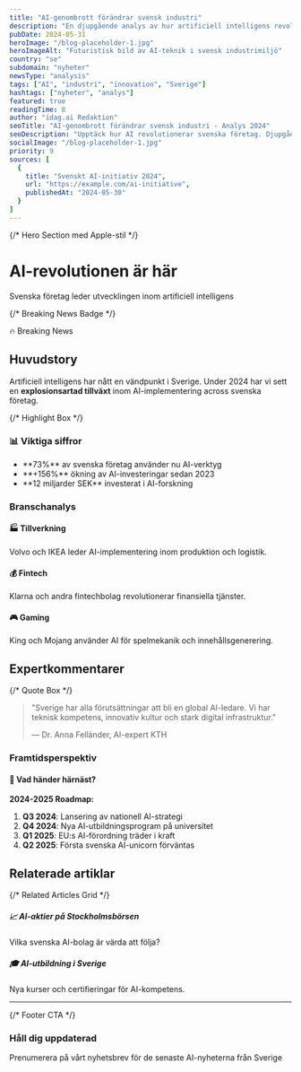 ```yaml
---
title: "AI-genombrott förändrar svensk industri"
description: "En djupgående analys av hur artificiell intelligens revolutionerar svenska företag och skapar nya möjligheter för innovation och tillväxt."
pubDate: 2024-05-31
heroImage: "/blog-placeholder-1.jpg"
heroImageAlt: "Futuristisk bild av AI-teknik i svensk industrimiljö"
country: "se"
subdomain: "nyheter"
newsType: "analysis"
tags: ["AI", "industri", "innovation", "Sverige"]
hashtags: ["nyheter", "analys"]
featured: true
readingTime: 8
author: "idag.ai Redaktion"
seoTitle: "AI-genombrott förändrar svensk industri - Analys 2024"
seoDescription: "Upptäck hur AI revolutionerar svenska företag. Djupgående analys av trender, utmaningar och möjligheter inom artificiell intelligens."
socialImage: "/blog-placeholder-1.jpg"
priority: 9
sources: [
  {
    title: "Svenskt AI-initiativ 2024",
    url: "https://example.com/ai-initiative",
    publishedAt: "2024-05-30"
  }
]
---
```



{/* Hero Section med Apple-stil */}
<div className="section section--hero" style={{
  background: 'linear-gradient(135deg, var(--color-accent) 0%, var(--color-primary) 100%)',
  color: 'white',
  textAlign: 'center'
}}>
  <div className="container">
    <h1 className="typography-hero" style={{ color: 'white', marginBottom: 'var(--spacing-md)' }}>
      AI-revolutionen är här
    </h1>
    <p className="typography-h3" style={{ color: 'rgba(255,255,255,0.9)', fontWeight: 'var(--font-weight-light)' }}>
      Svenska företag leder utvecklingen inom artificiell intelligens
    </p>
  </div>
</div>

{/* Breaking News Badge */}
<div style={{
  background: 'var(--color-error)',
  color: 'white',
  padding: 'var(--spacing-xs) var(--spacing-sm)',
  borderRadius: 'var(--border-radius-sm)',
  display: 'inline-block',
  fontSize: 'var(--font-size-xs)',
  fontWeight: 'var(--font-weight-bold)',
  textTransform: 'uppercase',
  letterSpacing: '0.5px',
  marginBottom: 'var(--spacing-lg)'
}}>
  🔥 Breaking News
</div>

## Huvudstory

Artificiell intelligens har nått en vändpunkt i Sverige. Under 2024 har vi sett en **explosionsartad tillväxt** inom AI-implementering across svenska företag.

{/* Highlight Box */}
<div className="news-card" style={{
  background: 'var(--color-accent)',
  color: 'white',
  padding: 'var(--spacing-lg)',
  margin: 'var(--spacing-lg) 0',
  borderLeft: '4px solid var(--color-warning)'
}}>
  <h3 className="typography-h3" style={{ color: 'white', marginBottom: 'var(--spacing-sm)' }}>
    📊 Viktiga siffror
  </h3>
  <ul style={{ margin: 0, paddingLeft: 'var(--spacing-md)' }}>
    <li>**73%** av svenska företag använder nu AI-verktyg</li>
    <li>**+156%** ökning av AI-investeringar sedan 2023</li>
    <li>**12 miljarder SEK** investerat i AI-forskning</li>
  </ul>
</div>

### Branschanalys

<div className="news-grid news-grid--three-columns">
  <div className="news-card">
    <div style={{ padding: 'var(--spacing-md)' }}>
      <h4 className="typography-h3" style={{ color: 'var(--color-accent)' }}>🏭 Tillverkning</h4>
      <p className="typography-body">Volvo och IKEA leder AI-implementering inom produktion och logistik.</p>
    </div>
  </div>
  
  <div className="news-card">
    <div style={{ padding: 'var(--spacing-md)' }}>
      <h4 className="typography-h3" style={{ color: 'var(--color-success)' }}>💰 Fintech</h4>
      <p className="typography-body">Klarna och andra fintechbolag revolutionerar finansiella tjänster.</p>
    </div>
  </div>
  
  <div className="news-card">
    <div style={{ padding: 'var(--spacing-md)' }}>
      <h4 className="typography-h3" style={{ color: 'var(--color-warning)' }}>🎮 Gaming</h4>
      <p className="typography-body">King och Mojang använder AI för spelmekanik och innehållsgenerering.</p>
    </div>
  </div>
</div>

## Expertkommentarer

{/* Quote Box */}
<blockquote style={{
  borderLeft: '4px solid var(--color-accent)',
  paddingLeft: 'var(--spacing-md)',
  margin: 'var(--spacing-lg) 0',
  fontStyle: 'italic',
  background: 'var(--color-surface)',
  padding: 'var(--spacing-md)',
  borderRadius: 'var(--border-radius)'
}}>
  <p className="typography-h3" style={{ marginBottom: 'var(--spacing-sm)' }}>
    "Sverige har alla förutsättningar att bli en global AI-ledare. Vi har teknisk kompetens, innovativ kultur och stark digital infrastruktur."
  </p>
  <footer className="typography-caption">
    — Dr. Anna Felländer, AI-expert KTH
  </footer>
</blockquote>

### Framtidsperspektiv

<div style={{
  background: 'linear-gradient(45deg, var(--color-surface), var(--color-tertiary))',
  padding: 'var(--spacing-lg)',
  borderRadius: 'var(--border-radius-lg)',
  margin: 'var(--spacing-lg) 0'
}}>
  <h4 className="typography-h2">🔮 Vad händer härnäst?</h4>
  
  **2024-2025 Roadmap:**
  
  1. **Q3 2024**: Lansering av nationell AI-strategi
  2. **Q4 2024**: Nya AI-utbildningsprogram på universitet
  3. **Q1 2025**: EU:s AI-förordning träder i kraft
  4. **Q2 2025**: Första svenska AI-unicorn förväntas
</div>

## Relaterade artiklar

{/* Related Articles Grid */}
<div className="news-grid">
  <div className="news-card">
    <div style={{ padding: 'var(--spacing-md)' }}>
      <h5 className="typography-body" style={{ fontWeight: 'var(--font-weight-semibold)' }}>
        📈 AI-aktier på Stockholmsbörsen
      </h5>
      <p className="typography-caption">Vilka svenska AI-bolag är värda att följa?</p>
    </div>
  </div>
  
  <div className="news-card">
    <div style={{ padding: 'var(--spacing-md)' }}>
      <h5 className="typography-body" style={{ fontWeight: 'var(--font-weight-semibold)' }}>
        🎓 AI-utbildning i Sverige
      </h5>
      <p className="typography-caption">Nya kurser och certifieringar för AI-kompetens.</p>
    </div>
  </div>
</div>

---

{/* Footer CTA */}
<div style={{
  textAlign: 'center',
  padding: 'var(--spacing-xl)',
  background: 'var(--color-accent)',
  color: 'white',
  borderRadius: 'var(--border-radius-lg)',
  margin: 'var(--spacing-xl) 0'
}}>
  <h3 className="typography-h2" style={{ color: 'white', marginBottom: 'var(--spacing-sm)' }}>
    Håll dig uppdaterad
  </h3>
  <p className="typography-body" style={{ color: 'rgba(255,255,255,0.9)' }}>
    Prenumerera på vårt nyhetsbrev för de senaste AI-nyheterna från Sverige
  </p>
</div>